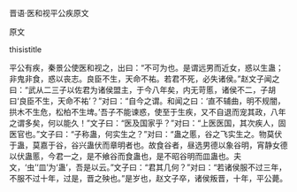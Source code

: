 


晋语·医和视平公疾原文

原文

thisistitle

平公有疾，秦景公使医和视之，出曰：“不可为也。是谓远男而近女，惑以生蛊；非鬼非食，惑以丧志。良臣不生，天命不祐。若君不死，必失诸侯。”赵文子闻之曰：“武从二三子以佐君为诸侯盟主，于今八年矣，内无苛慝，诸侯不二，子胡曰‘良臣不生，天命不祐’？”对曰：“自今之谓。和闻之曰：‘直不辅曲，明不规闇，拱木不生危，松柏不生埤。’吾子不能谏惑，使至于生疾，又不自退而宠其政，八年之谓多矣，何以能久！”文子曰：“医及国家乎？”对曰：“上医医国，其次疾人，固医官也。”文子曰：“子称蛊，何实生之？”对曰：“蛊之慝，谷之飞实生之。物莫伏于蛊，莫嘉于谷，谷兴蛊伏而章明者也。故食谷者，昼选男德以象谷明，宵静女德以伏蛊慝，今君一之，是不飨谷而食蛊也，是不昭谷明而皿蛊也。夫文，‘虫’‘皿’为‘蛊’，吾是以云。”文子曰：“君其几何？”对曰：“若诸侯服不过三年，不服不过十年，过是，晋之殃也。”是岁也，赵文子卒，诸侯叛晋，十年，平公薨。

